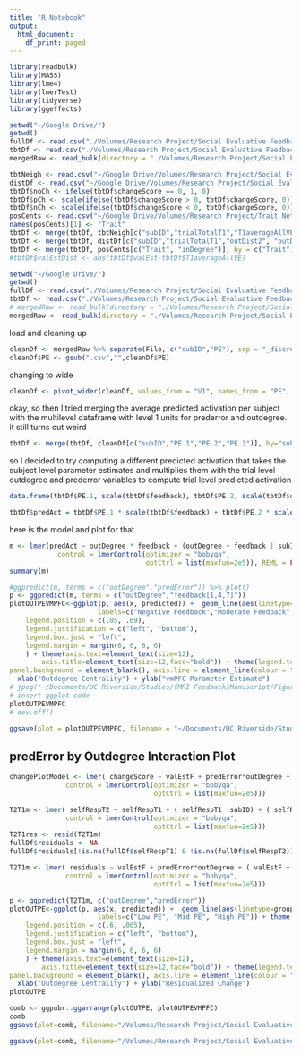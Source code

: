 ```yaml
---
title: "R Notebook"
output:
  html_document:
    df_print: paged
---
```


```r
library(readbulk)
library(MASS)
library(lme4)
library(lmerTest)
library(tidyverse)
library(ggeffects)
```

```r
setwd("~/Google Drive/")
getwd()
fullDf <- read.csv("./Volumes/Research Project/Social Evaluative Feedback fMRI/Behavioral Data Analysis/fullTempDiffDf.csv")
tbtDf <- read.csv("./Volumes/Research Project/Social Evaluative Feedback fMRI/Behavioral Data Analysis/trialBytrial.Df.csv")
mergedRaw <- read_bulk(directory = "./Volumes/Research Project/Social Evaluative Feedback fMRI/fMRI Analysis/ROI Interaction/PEs/PE1out/", extension = ".csv", fun = read.csv, header = FALSE)
```


```r
tbtNeigh <- read.csv("~/Google Drive/Volumes/Research Project/Social Evaluative Feedback fMRI/Behavioral Data Analysis/output/tbtNeigh.csv")
distDf <- read.csv("~/Google Drive/Volumes/Research Project/Social Evaluative Feedback fMRI/Behavioral Data Analysis/output/distTravDf.csv")
tbtDf$noCh <- ifelse(tbtDf$changeScore == 0, 1, 0)
tbtDf$pCh <- scale(ifelse(tbtDf$changeScore > 0, tbtDf$changeScore, 0))
tbtDf$nCh <- scale(ifelse(tbtDf$changeScore < 0, tbtDf$changeScore, 0))
posCents <- read.csv("~/Google Drive/Volumes/Research Project/Trait Network_Behaviral/generating network/output/allPosCents.csv")
names(posCents)[1] <- "Trait"
tbtDf <- merge(tbtDf, tbtNeigh[c("subID","trialTotalT1","T1averageAllVE")], by = c("subID", "trialTotalT1"))
tbtDf <- merge(tbtDf, distDf[c("subID","trialTotalT1","outDist2", "outDist2cum")], by = c("subID", "trialTotalT1"))
tbtDf <- merge(tbtDf, posCents[c("Trait", "inDegree")], by = c("Trait"))
#tbtDf$valEstDist <- abs(tbtDf$valEst-tbtDf$T1averageAllVE)
```


```r
setwd("~/Google Drive/")
getwd()
fullDf <- read.csv("./Volumes/Research Project/Social Evaluative Feedback fMRI/Behavioral Data Analysis/output/fullTDdf.csv")
tbtDf <- read.csv("./Volumes/Research Project/Social Evaluative Feedback fMRI/Behavioral Data Analysis/output/trialBytrial.Df.csv")
# mergedRaw <- read_bulk(directory = "./Volumes/Research Project/Social Evaluative Feedback fMRI/fMRI Analysis/ROI Interaction/PEs/discrepOut/traitvmPFCmask/", extension = ".csv", fun = read.csv, header = FALSE)
mergedRaw <- read_bulk(directory = "./Volumes/Research Project/Social Evaluative Feedback fMRI/fMRI Analysis/ROI Interaction/PEs/discrepOut/discrepOutvmPFC/", extension = ".csv", fun = read.csv, header = FALSE)
```

load and cleaning up

```r
cleanDf <- mergedRaw %>% separate(File, c("subID","PE"), sep = "_discrepOut_PE")
cleanDf$PE <- gsub(".csv","",cleanDf$PE)
```

changing to wide

```r
cleanDf <- pivot_wider(cleanDf, values_from = "V1", names_from = "PE", names_prefix = "PE.")
```

okay, so then I tried merging the average predicted activation per subject with the multilevel dataframe with level 1 units for prederror and outdegree. it still turns out weird

```r

tbtDf <- merge(tbtDf, cleanDf[c("subID","PE.1","PE.2","PE.3")], by="subID")
```

so I decided to try computing a different predicted activation that takes the subject level parameter estimates and multiplies them with the trial level outdegree and prederror variables to compute trial level predicted activation

```r
data.frame(tbtDf$PE.1, scale(tbtDf$feedback), tbtDf$PE.2, scale(tbtDf$outDegree), tbtDf$PE.3, scale(tbtDf$outDegree), scale(tbtDf$feedback))

tbtDf$predAct = tbtDf$PE.1 * scale(tbtDf$feedback) + tbtDf$PE.2 * scale(tbtDf$outDegree) + tbtDf$PE.3 * scale(tbtDf$outDegree) * scale(tbtDf$feedback)
```

here is the model and plot for that

```r
m <- lmer(predAct ~ outDegree * feedback + (outDegree + feedback | subID), data = tbtDf, 
            control = lmerControl(optimizer = "bobyqa",
                                  optCtrl = list(maxfun=2e5)), REML = FALSE)
summary(m)

```
```r
#ggpredict(m, terms = c("outDegree","predError")) %>% plot()
p <- ggpredict(m, terms = c("outDegree","feedback[1,4,7]"))
plotOUTPEVMPFC<-ggplot(p, aes(x, predicted)) +  geom_line(aes(linetype=group, color=group)) + geom_ribbon(aes(ymin=conf.low, ymax=conf.high, fill=group), alpha=0.15) + scale_linetype_discrete(labels = c("Negative Feedback","Moderate Feedback", "Positive Feedback")) + scale_color_discrete(labels = c("Negative Feedback","Moderate Feedback", "Positive Feedback")) + scale_fill_discrete( 
                      labels=c("Negative Feedback","Moderate Feedback", "Positive Feedback")) + theme(
    legend.position = c(.05, .69),
    legend.justification = c("left", "bottom"),
    legend.box.just = "left",
    legend.margin = margin(6, 6, 6, 6)
    ) + theme(axis.text=element_text(size=12),
        axis.title=element_text(size=12,face="bold")) + theme(legend.text = element_text(size=12)) + theme(panel.border = element_rect(colour = "black", fill = NA, size =1)) + theme(legend.title = element_blank()) + theme(panel.grid.major = element_blank(), panel.grid.minor = element_blank(),
panel.background = element_blank(), axis.line = element_line(colour = "black")) +
  xlab("Outdegree Centrality") + ylab("vmPFC Parameter Estimate")
# jpeg("~/Documents/UC Riverside/Studies/fMRI Feedback/Manuscript/Figures/vmPFCoutFeed.jpg", units="in", width=6, height=4, res=300)
# insert ggplot code
plotOUTPEVMPFC
# dev.off()

ggsave(plot = plotOUTPEVMPFC, filename = "~/Documents/UC Riverside/Studies/fMRI Feedback/Manuscript/Figures/vmPFCoutFeed.jpg", dpi = 600, units="in", height = 10, width = 4)
```

## predError by Outdegree Interaction Plot

```r
changePlotModel <- lmer( changeScore ~ valEstF + predError*outDegree + inDegree + ( valEstF + predError |subID) + ( 1 |Trait), data = fullDf, 
              control = lmerControl(optimizer = "bobyqa",
                                    optCtrl = list(maxfun=2e5)))

T2T1m <- lmer( selfRespT2 ~ selfRespT1 + ( selfRespT1 |subID) + ( selfRespT1 | Trait), data = fullDf, 
              control = lmerControl(optimizer = "bobyqa",
                                    optCtrl = list(maxfun=2e5)))
T2T1res <- resid(T2T1m)
fullDf$residuals <- NA
fullDf$residuals[!is.na(fullDf$selfRespT1) & !is.na(fullDf$selfRespT2)] <- T2T1res

T2T1m <- lmer( residuals ~ valEstF + predError*outDegree + ( valEstF + predError |subID) + ( valEstF + predError | Trait), data = fullDf, 
              control = lmerControl(optimizer = "bobyqa",
                                    optCtrl = list(maxfun=2e5)))
```


```r
p <- ggpredict(T2T1m, c("outDegree","predError"))
plotOUTPE<-ggplot(p, aes(x, predicted)) +  geom_line(aes(linetype=group, color=group)) + geom_ribbon(aes(ymin=conf.low, ymax=conf.high, fill=group), alpha=0.15) + scale_linetype_discrete(labels = c("Low PE","Mid PE", "High PE")) + scale_color_discrete(labels = c("Low PE","Mid PE", "High PE")) + scale_fill_discrete( 
                      labels=c("Low PE", "Mid PE", "High PE")) + theme(
    legend.position = c(.6, .065),
    legend.justification = c("left", "bottom"),
    legend.box.just = "left",
    legend.margin = margin(6, 6, 6, 6)
    ) + theme(axis.text=element_text(size=12),
        axis.title=element_text(size=12,face="bold")) + theme(legend.text = element_text(size=12)) + theme(panel.border = element_rect(colour = "black", fill = NA, size =1)) + theme(legend.title = element_blank()) + theme(panel.grid.major = element_blank(), panel.grid.minor = element_blank(),
panel.background = element_blank(), axis.line = element_line(colour = "black")) +
  xlab("Outdegree Centrality") + ylab("Residualized Change")
plotOUTPE
```

```r
comb <- ggpubr::ggarrange(plotOUTPE, plotOUTPEVMPFC)
comb
ggsave(plot=comb, filename="/Volumes/Research Project/Social Evaluative Feedback fMRI/Plots/outcomb.jpg", dpi=600, units="in", width=12, height = 4)

ggsave(plot=comb, filename="/Volumes/Research Project/Social Evaluative Feedback fMRI/Plots/outcomb.tiff", dpi=600, units="in", width=12, height = 4)
```